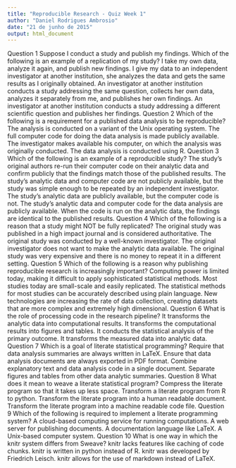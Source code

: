 ```yaml
---
title: "Reproducible Research - Quiz Week 1"
author: "Daniel Rodrigues Ambrosio"
date: "21 de junho de 2015"
output: html_document
---
```

Question 1
Suppose I conduct a study and publish my findings. Which of the following is an example of a replication of my study?
I take my own data, analyze it again, and publish new findings.
I give my data to an independent investigator at another institution, she analyzes the data and gets the same results as I originally obtained.
An investigator at another institution conducts a study addressing the same question, collects her own data, analyzes it separately from me, and publishes her own findings.
An investigator at another institution conducts a study addressing a different scientific question and publishes her findings.
Question 2
Which of the following is a requirement for a published data analysis to be reproducible?
The analysis is conducted on a variant of the Unix operating system.
The full computer code for doing the data analysis is made publicly available.
The investigator makes available his computer, on which the analysis was originally conducted.
The data analysis is conducted using R.
Question 3
Which of the following is an example of a reproducible study?
The study's original authors re-run their computer code on their analytic data and confirm publicly that the findings match those of the published results.
The study's analytic data and computer code are not publicly available, but the study was simple enough to be repeated by an independent investigator.
The study's analytic data are publicly available, but the computer code is not.
The study's analytic data and computer code for the data analysis are publicly available. When the code is run on the analytic data, the findings are identical to the published results.
Question 4
Which of the following is a reason that a study might NOT be fully replicated?
The original study was published in a high impact journal and is considered authoritative.
The original study was conducted by a well-known investigator.
The original investigator does not want to make the analytic data available.
The original study was very expensive and there is no money to repeat it in a different setting.
Question 5
Which of the following is a reason why publishing reproducible research is increasingly important?
Computing power is limited today, making it difficult to apply sophisticated statistical methods.
Most studies today are small-scale and easily replicated.
The statistical methods for most studies can be accurately described using plain language.
New technologies are increasing the rate of data collection, creating datasets that are more complex and extremely high dimensional.
Question 6
What is the role of processing code in the research pipeline?
It transforms the analytic data into computational results.
It transforms the computational results into figures and tables.
It conducts the statistical analysis of the primary outcome.
It transforms the measured data into analytic data.
Question 7
Which is a goal of literate statistical programming?
Require that data analysis summaries are always written in LaTeX.
Ensure that data analysis documents are always exported in PDF format.
Combine explanatory text and data analysis code in a single document.
Separate figures and tables from other data analytic summaries.
Question 8
What does it mean to weave a literate statistical program?
Compress the literate program so that it takes up less space.
Transform a literate program from R to python.
Transform the literate program into a human readable document.
Transform the literate program into a machine readable code file.
Question 9
Which of the following is required to implement a literate programming system?
A cloud-based computing service for running computations.
A web server for publishing documents.
A documentation language like LaTeX.
A Unix-based computer system.
Question 10
What is one way in which the knitr system differs from Sweave?
knitr lacks features like caching of code chunks.
knitr is written in python instead of R.
knitr was developed by Friedrich Leisch.
knitr allows for the use of markdown instead of LaTeX.
